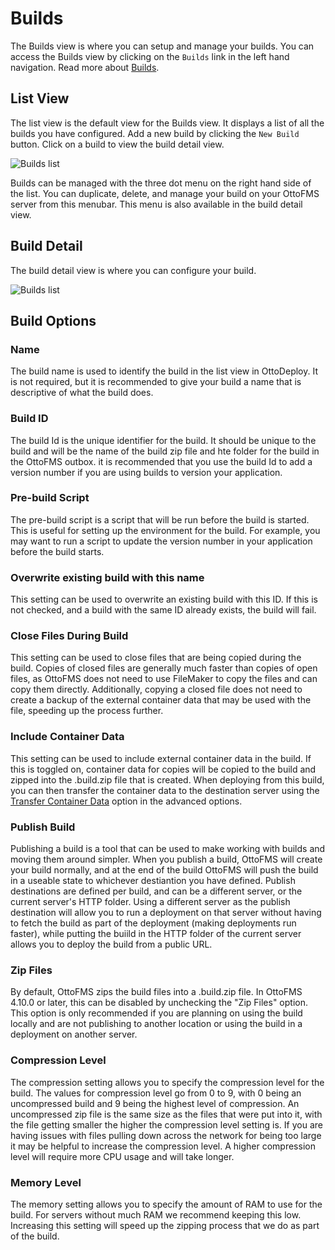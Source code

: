 # Builds

The Builds view is where you can setup and manage your builds. You can access the Builds view by clicking on the `Builds` link in the left hand navigation. Read more about [Builds](/concepts/builds).

## List View

The list view is the default view for the Builds view. It displays a list of all the builds you have configured. Add a new build by clicking the `New Build` button. Click on a build to view the build detail view.

![Builds list](/img/ottodeploy/builds/builds-list.png)

Builds can be managed with the three dot menu on the right hand side of the list. You can duplicate, delete, and manage your build on your OttoFMS server from this menubar. This menu is also available in the build detail view.

## Build Detail

The build detail view is where you can configure your build.

![Builds list](/img/ottodeploy/builds/build-detail.png)

## Build Options

### Name

The build name is used to identify the build in the list view in OttoDeploy. It is not required, but it is recommended to give your build a name that is descriptive of what the build does.

### Build ID

The build Id is the unique identifier for the build. It should be unique to the build and will be the name of the build zip file and hte folder for the build in the OttoFMS outbox. it is recommended that you use the build Id to add a version number if you are using builds to version your application.

### Pre-build Script

The pre-build script is a script that will be run before the build is started. This is useful for setting up the environment for the build. For example, you may want to run a script to update the version number in your application before the build starts.

### Overwrite existing build with this name

This setting can be used to overwrite an existing build with this ID. If this is not checked, and a build with the same ID already exists, the build will fail.

### Close Files During Build

This setting can be used to close files that are being copied during the build. Copies of closed files are generally much faster than copies of open files, as OttoFMS does not need to use FileMaker to copy the files and can copy them directly. Additionally, copying a closed file does not need to create a backup of the external container data that may be used with the file, speeding up the process further.

### Include Container Data

This setting can be used to include external container data in the build. If this is toggled on, container data for copies will be copied to the build and zipped into the .build.zip file that is created. When deploying from this build, you can then transfer the container data to the destination server using the [Transfer Container Data](/ottodeploy-features/deployments/advanced-options#transfer-container-data) option in the advanced options.

### Publish Build

Publishing a build is a tool that can be used to make working with builds and moving them around simpler. When you publish a build, OttoFMS will create your build normally, and at the end of the build OttoFMS will push the build in a useable state to whichever destiantion you have defined. Publish destinations are defined per build, and can be a different server, or the current server's HTTP folder. Using a different server as the publish destination will allow you to run a deployment on that server without having to fetch the build as part of the deployment (making deployments run faster), while putting the buiild in the HTTP folder of the current server allows you to deploy the build from a public URL.

### Zip Files

By default, OttoFMS zips the build files into a .build.zip file. In OttoFMS 4.10.0 or later, this can be disabled by unchecking the "Zip Files" option. This option is only recommended if you are planning on using the build locally and are not publishing to another location or using the build in a deployment on another server.

### Compression Level

The compression setting allows you to specify the compression level for the build. The values for compression level go from 0 to 9, with 0 being an uncompressed build and 9 being the highest level of compression. An uncompressed zip file is the same size as the files that were put into it, with the file getting smaller the higher the compression level setting is. If you are having issues with files pulling down across the network for being too large it may be helpful to increase the compression level. A higher compression level will require more CPU usage and will take longer.

### Memory Level

The memory setting allows you to specify the amount of RAM to use for the build. For servers without much RAM we recommend keeping this low. Increasing this setting will speed up the zipping process that we do as part of the build.
